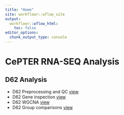 ```yaml
---
title: "Home"
site: workflowr::wflow_site
output:
  workflowr::wflow_html:
    toc: false
editor_options:
  chunk_output_type: console
---
```


# CePTER RNA-SEQ Analysis 
## D62 Analysis

*  D62 Preprocessing and QC [view](02_D62_Preprocessing_counts.html)
*  D62 Gene inspection  [view](03_D62_Gene_Inspection.html)
*  D62 WGCNA  [view](04_D62_WGCNA.html)
*  D62 Group comparisons  [view](05_D62_Statistical_analysis.html)
